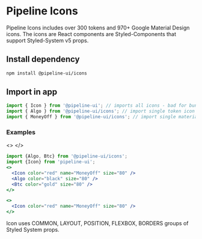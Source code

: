 # Pipeline Icons

Pipeline Icons includes over 300 tokens and 970+ Google Material Design icons. The icons are React components are Styled-Components that support Styled-System v5 props.

## Install dependency

```bash
npm install @pipeline-ui/icons
```

## Import in app

```jsx
import { Icon } from '@pipeline-ui'; // imports all icons - bad for bundle size
import { Algo } from '@pipeline-ui/icons'; // import single token icon
import { MoneyOff } from '@pipeline-ui/icons'; // import single material design icon
```

### Examples


<>
  <Icon color="red" name="MoneyOff" size="80" />
  <Algo color="black" size="80" />
  <Btc color="gold" size="80" />
</>

```jsx
import {Algo, Btc} from '@pipeline-ui/icons';
import {Icon} from 'pipeline-ui';
<>
  <Icon color="red" name="MoneyOff" size="80" />
  <Algo color="black" size="80" />
  <Btc color="gold" size="80" />
</>
```


```jsx live
<>
  <Icon color="red" name="MoneyOff" size="80" />
</>
```
Icon uses COMMON, LAYOUT, POSITION, FLEXBOX, BORDERS groups of Styled System props.
